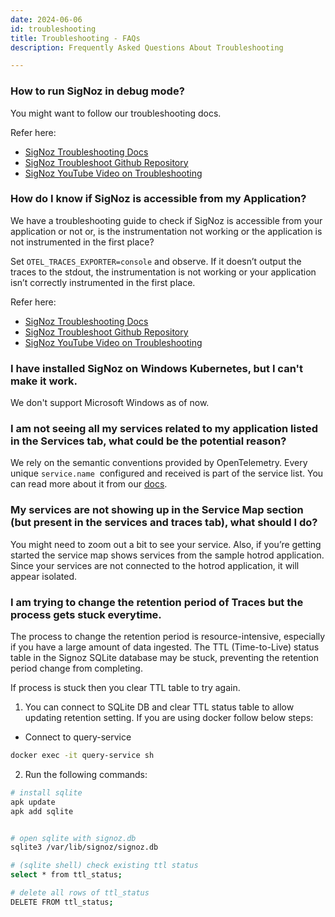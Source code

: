 ```yaml
---
date: 2024-06-06
id: troubleshooting
title: Troubleshooting - FAQs
description: Frequently Asked Questions About Troubleshooting

---
```


### How to run SigNoz in debug mode?

You might want to follow our troubleshooting docs.

Refer here:

- [SigNoz Troubleshooting Docs](https://signoz.io/docs/install/troubleshooting/)
- <a href="https://github.com/SigNoz/troubleshoot" rel="noopener noreferrer nofollow" target="_blank">SigNoz Troubleshoot Github Repository</a>
- <a href="https://www.youtube.com/watch?v=Y7OkvmuTRQ8" rel="noopener noreferrer nofollow" target="_blank">SigNoz YouTube Video on Troubleshooting</a>

### How do I know if SigNoz is accessible from my Application?

We have a troubleshooting guide to check if  SigNoz is accessible from your application or not or, is the instrumentation not working or the application is not instrumented in the first place?

Set `OTEL_TRACES_EXPORTER=console` and observe. If it doesn’t output the traces to the stdout, the instrumentation is not working or your application isn’t correctly instrumented in the first place.

Refer here:

- [SigNoz Troubleshooting Docs](https://signoz.io/docs/install/troubleshooting/#kubernetes)
- <a href="https://github.com/SigNoz/troubleshoot" rel="noopener noreferrer nofollow" target="_blank">SigNoz Troubleshoot Github Repository</a>
- <a href="https://www.youtube.com/watch?v=Y7OkvmuTRQ8" rel="noopener noreferrer nofollow" target="_blank">SigNoz YouTube Video on Troubleshooting</a>

### I have installed SigNoz on Windows Kubernetes, but I can't make it work.

We don't support Microsoft Windows as of now.

### I am not seeing all my services related to my application listed in the Services tab, what could be the potential reason?

We rely on the semantic conventions provided by OpenTelemetry. Every unique `service.name`
 configured and received is part of the service list. You can read more about it from our [docs](https://signoz.io/docs/userguide/metrics/#open-the-services-section).


### My services are not showing up in the Service Map section (but present in the services and traces tab), what should I do?

You might need to zoom out a bit to see your service. Also, if you’re getting started the service map shows services from the sample hotrod application. Since your services are not connected to the hotrod application, it will appear isolated.

### I am trying to change the retention period of Traces but the process gets stuck everytime.

The process to change the retention period is resource-intensive, especially if you have a large amount of data ingested. The TTL (Time-to-Live) status table in the Signoz SQLite database may be stuck, preventing the retention period change from completing.

If process is stuck then you clear TTL table to try again.

1. You can connect to SQLite DB and clear TTL status table to allow updating retention setting. If you are using docker follow below steps:

- Connect to query-service
```bash
docker exec -it query-service sh
```

2. Run the following commands:
```bash
# install sqlite
apk update
apk add sqlite


# open sqlite with signoz.db
sqlite3 /var/lib/signoz/signoz.db

# (sqlite shell) check existing ttl status
select * from ttl_status;

# delete all rows of ttl_status
DELETE FROM ttl_status;
```
